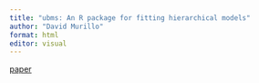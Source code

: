 ---
title: "ubms: An R package for fitting hierarchical models"
author: "David Murillo"
format: html
editor: visual
---

[paper](DOI: 10.1111/2041-210X.13777)